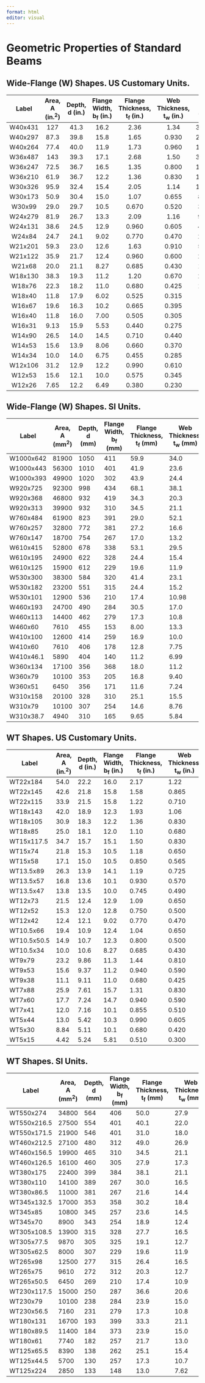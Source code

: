 ```yaml
---
format: html
editor: visual
---
```


# Geometric Properties of Standard Beams {#sec-geometric-properties-of-standard-beams}

## Wide-Flange (W) Shapes. US Customary Units.

| **Label** | **Area, A (in.^2^)** | **Depth, d (in.)** | **Flange Width, b~f~ (in.)** | **Flange Thickness, t~f~ (in.)** | **Web Thickness, t~w~ (in.)** | **I~x~ (in.^4^)** | **S~x~ (in.^3^)** | **r~x~ (in.)** | **I~y~ (in.^4^)** | **S~y~ (in.^3^)** | **r~y~ (in.)** |
|:---------:|:--------------------:|:------------------:|:----------------------------:|:--------------------------------:|:-----------------------------:|:-----------------:|:-----------------:|:--------------:|:-----------------:|:-----------------:|:--------------:|
|  W40x431  |         127          |        41.3        |             16.2             |               2.36               |             1.34              |       34800       |       1690        |      16.6      |       1690        |        208        |      3.65      |
|  W40x297  |         87.3         |        39.8        |             15.8             |               1.65               |             0.930             |       23200       |       1170        |      16.3      |       1090        |        138        |      3.54      |
|  W40x264  |         77.4         |        40.0        |             11.9             |               1.73               |             0.960             |       19400       |        971        |      15.8      |        493        |       82.6        |      2.52      |
|  W36x487  |         143          |        39.3        |             17.1             |               2.68               |             1.50              |       36000       |       1830        |      15.8      |       2250        |        263        |      3.96      |
|  W36x247  |         72.5         |        36.7        |             16.5             |               1.35               |             0.800             |       16700       |        913        |      15.2      |       1010        |        123        |      3.74      |
|  W36x210  |         61.9         |        36.7        |             12.2             |               1.36               |             0.830             |       13200       |        719        |      14.6      |        411        |       67.5        |      2.58      |
|  W30x326  |         95.9         |        32.4        |             15.4             |               2.05               |             1.14              |       16800       |       1040        |      13.2      |       1240        |        162        |      3.60      |
|  W30x173  |         50.9         |        30.4        |             15.0             |               1.07               |             0.655             |       8230        |        541        |      12.7      |        598        |       79.8        |      3.42      |
|  W30x99   |         29.0         |        29.7        |             10.5             |              0.670               |             0.520             |       3990        |        269        |      11.7      |        128        |       24.5        |      2.10      |
|  W24x279  |         81.9         |        26.7        |             13.3             |               2.09               |             1.16              |       9600        |        718        |      10.8      |        823        |        124        |      3.17      |
|  W24x131  |         38.6         |        24.5        |             12.9             |              0.960               |             0.605             |       4020        |        329        |      10.2      |        340        |       53.0        |      2.97      |
|  W24x84   |         24.7         |        24.1        |             9.02             |              0.770               |             0.470             |       2370        |        196        |      9.79      |       94.4        |       20.9        |      1.95      |
|  W21x201  |         59.3         |        23.0        |             12.6             |               1.63               |             0.910             |       5310        |        461        |      9.47      |        542        |       86.1        |      3.02      |
|  W21x122  |         35.9         |        21.7        |             12.4             |              0.960               |             0.600             |       2960        |        273        |      9.09      |        305        |       49.2        |      2.92      |
|  W21x68   |         20.0         |        21.1        |             8.27             |              0.685               |             0.430             |       1480        |        140        |      8.60      |       64.7        |       15.7        |      1.80      |
|  W18x130  |         38.3         |        19.3        |             11.2             |               1.20               |             0.670             |       2460        |        256        |      8.03      |        278        |       49.9        |      2.70      |
|  W18x76   |         22.3         |        18.2        |             11.0             |              0.680               |             0.425             |       1330        |        146        |      7.73      |        152        |       27.6        |      2.61      |
|  W18x40   |         11.8         |        17.9        |             6.02             |              0.525               |             0.315             |        612        |       68.4        |      7.21      |       19.1        |       6.35        |      1.27      |
|  W16x67   |         19.6         |        16.3        |             10.2             |              0.665               |             0.395             |        954        |        117        |      6.96      |        119        |       23.2        |      2.46      |
|  W16x40   |         11.8         |        16.0        |             7.00             |              0.505               |             0.305             |        518        |       64.7        |      6.63      |       28.9        |       8.25        |      1.57      |
|  W16x31   |         9.13         |        15.9        |             5.53             |              0.440               |             0.275             |        375        |       47.2        |      6.41      |       12.4        |       4.49        |      1.17      |
|  W14x90   |         26.5         |        14.0        |             14.5             |              0.710               |             0.440             |        999        |        143        |      6.14      |        362        |       49.9        |      3.70      |
|  W14x53   |         15.6         |        13.9        |             8.06             |              0.660               |             0.370             |        541        |       77.8        |      5.89      |       57.7        |       14.3        |      1.92      |
|  W14x34   |         10.0         |        14.0        |             6.75             |              0.455               |             0.285             |        340        |       48.6        |      5.83      |       23.3        |       6.91        |      1.53      |
|  W12x106  |         31.2         |        12.9        |             12.2             |              0.990               |             0.610             |        933        |        145        |      5.47      |        301        |       49.3        |      3.11      |
|  W12x53   |         15.6         |        12.1        |             10.0             |              0.575               |             0.345             |        425        |       70.6        |      5.23      |       95.8        |       19.2        |      2.48      |
|  W12x26   |         7.65         |        12.2        |             6.49             |              0.380               |             0.230             |        204        |       33.4        |      5.17      |       17.3        |       5.34        |      1.51      |

## Wide-Flange (W) Shapes. SI Units.

| Label     | **Area, A (mm^2^)** | **Depth, d (mm)** | **Flange Width, b~f~ (mm)** | **Flange Thickness, t~f~ (mm)** | **Web Thickness, t~w~ (mm)** | **I~x~ (x10^6^ mm^4^)** | **S~x~ (x10^3^ mm^3^)** | **r~x~ (mm)** | **I~y~ (x10^6^ mm^4^)** | **S~y~ (x10^3^ mm^3^)** | **r~y~ (mm)** |
|-----------|---------------------|-------------------|-----------------------------|---------------------------------|------------------------------|-------------------------|-------------------------|---------------|-------------------------|-------------------------|---------------|
| W1000x642 | 81900               | 1050              | 411                         | 59.9                            | 34.0                         | 14500                   | 27700                   | 422           | 703                     | 3410                    | 92.7          |
| W1000x443 | 56300               | 1010              | 401                         | 41.9                            | 23.6                         | 9660                    | 19200                   | 414           | 454                     | 2260                    | 89.9          |
| W1000x393 | 49900               | 1020              | 302                         | 43.9                            | 24.4                         | 8070                    | 15900                   | 401           | 205                     | 1350                    | 64.0          |
| W920x725  | 92300               | 998               | 434                         | 68.1                            | 38.1                         | 15000                   | 30000                   | 401           | 937                     | 4310                    | 101           |
| W920x368  | 46800               | 932               | 419                         | 34.3                            | 20.3                         | 6950                    | 15000                   | 386           | 420                     | 2020                    | 95.0          |
| W920x313  | 39900               | 932               | 310                         | 34.5                            | 21.1                         | 5490                    | 11800                   | 371           | 171                     | 1110                    | 65.5          |
| W760x484  | 61900               | 823               | 391                         | 29.0                            | 52.1                         | 6990                    | 17000                   | 335           | 516                     | 2650                    | 91.4          |
| W760x257  | 32800               | 772               | 381                         | 27.2                            | 16.6                         | 3430                    | 8870                    | 323           | 249                     | 1310                    | 86.9          |
| W760x147  | 18700               | 754               | 267                         | 17.0                            | 13.2                         | 1660                    | 4410                    | 297           | 53.3                    | 401                     | 53.3          |
| W610x415  | 52800               | 678               | 338                         | 53.1                            | 29.5                         | 4000                    | 11800                   | 274           | 343                     | 2030                    | 80.5          |
| W610x195  | 24900               | 622               | 328                         | 24.4                            | 15.4                         | 1670                    | 5390                    | 259           | 142                     | 869                     | 75.4          |
| W610x125  | 15900               | 612               | 229                         | 19.6                            | 11.9                         | 986                     | 3210                    | 249           | 39.3                    | 342                     | 49.5          |
| W530x300  | 38300               | 584               | 320                         | 41.4                            | 23.1                         | 2210                    | 7550                    | 241           | 226                     | 1410                    | 76.7          |
| W530x182  | 23200               | 551               | 315                         | 24.4                            | 15.2                         | 1230                    | 4470                    | 231           | 127                     | 806                     | 74.2          |
| W530x101  | 12900               | 536               | 210                         | 17.4                            | 10.98                        | 616                     | 2290                    | 218           | 26.9                    | 257                     | 45.7          |
| W460x193  | 24700               | 490               | 284                         | 30.5                            | 17.0                         | 1020                    | 4200                    | 204           | 116                     | 818                     | 68.6          |
| W460x113  | 14400               | 462               | 279                         | 17.3                            | 10.8                         | 554                     | 2390                    | 196           | 63.3                    | 452                     | 66.3          |
| W460x60   | 7610                | 455               | 153                         | 8.00                            | 13.3                         | 255                     | 1120                    | 183           | 7.95                    | 104                     | 32.3          |
| W410x100  | 12600               | 414               | 259                         | 16.9                            | 10.0                         | 397                     | 1920                    | 177           | 49.5                    | 380                     | 62.5          |
| W410x60   | 7610                | 406               | 178                         | 12.8                            | 7.75                         | 216                     | 1060                    | 168           | 12.0                    | 135                     | 39.9          |
| W410x46.1 | 5890                | 404               | 140                         | 11.2                            | 6.99                         | 156                     | 773                     | 163           | 5.16                    | 73.6                    | 29.7          |
| W360x134  | 17100               | 356               | 368                         | 18.0                            | 11.2                         | 416                     | 2340                    | 156           | 151                     | 818                     | 94.0          |
| W360x79   | 10100               | 353               | 205                         | 16.8                            | 9.40                         | 225                     | 1270                    | 150           | 24.0                    | 234                     | 48.8          |
| W360x51   | 6450                | 356               | 171                         | 11.6                            | 7.24                         | 142                     | 796                     | 148           | 9.70                    | 113                     | 38.9          |
| W310x158  | 20100               | 328               | 310                         | 25.1                            | 15.5                         | 388                     | 2380                    | 139           | 125                     | 808                     | 79.0          |
| W310x79   | 10100               | 307               | 254                         | 14.6                            | 8.76                         | 177                     | 1160                    | 133           | 39.9                    | 315                     | 63.0          |
| W310x38.7 | 4940                | 310               | 165                         | 9.65                            | 5.84                         | 64.9                    | 547                     | 131           | 7.20                    | 87.5                    | 38.4          |

## WT Shapes. US Customary Units.

| Label       | **Area, A (in.^2^)** | **Depth, d (in.)** | **Flange Width, b~f~ (in.)** | **Flange Thickness, t~f~ (in.)** | **Web Thickness, t~w~ (in.)** | $\bar{y}$ ( in. below top) | **I~x~ (in.^4^)** | **S~x~ (in.^3^)** | **r~x~ (in.)** | **I~y~ (in.^4^)** | **S~y~ (in.^3^)** | **r~y~ (in.)** |
|-------------|----------------------|--------------------|------------------------------|----------------------------------|-------------------------------|----------------------------|-------------------|-------------------|----------------|-------------------|-------------------|----------------|
| WT22x184    | 54.0                 | 22.2               | 16.0                         | 2.17                             | 1.22                          | 5.57                       | 2380              | 143               | 6.64           | 675               | 84.4              | 3.54           |
| WT22x145    | 42.6                 | 21.8               | 15.8                         | 1.58                             | 0.865                         | 5.26                       | 1830              | 111               | 6.54           | 521               | 65.9              | 3.49           |
| WT22x115    | 33.9                 | 21.5               | 15.8                         | 1.22                             | 0.710                         | 5.17                       | 1440              | 88.6              | 6.53           | 398               | 50.5              | 3.43           |
| WT18x143    | 42.0                 | 18.9               | 12.3                         | 1.93                             | 1.06                          | 5.02                       | 1360              | 98.0              | 5.69           | 301               | 48.9              | 2.68           |
| WT18x105    | 30.9                 | 18.3               | 12.2                         | 1.36                             | 0.830                         | 4.87                       | 985               | 73.1              | 5.65           | 206               | 33.8              | 2.58           |
| WT18x85     | 25.0                 | 18.1               | 12.0                         | 1.10                             | 0.680                         | 4.73                       | 786               | 58.9              | 5.61           | 160               | 26.6              | 2.53           |
| WT15x117.5  | 34.7                 | 15.7               | 15.1                         | 1.50                             | 0.830                         | 3.41                       | 674               | 55.1              | 4.41           | 427               | 5.8               | 3.51           |
| WT15x74     | 21.8                 | 15.3               | 10.5                         | 1.18                             | 0.650                         | 3.84                       | 466               | 40.6              | 4.63           | 114               | 21.7              | 2.28           |
| WT15x58     | 17.1                 | 15.0               | 10.5                         | 0.850                            | 0.565                         | 3.94                       | 373               | 33.7              | 4.67           | 82.1              | 15.6              | 2.19           |
| WT13.5x89   | 26.3                 | 13.9               | 14.1                         | 1.19                             | 0.725                         | 3.04                       | 414               | 38.2              | 3.97           | 278               | 39.4              | 3.25           |
| WT13.5x57   | 16.8                 | 13.6               | 10.1                         | 0.930                            | 0.570                         | 3.42                       | 289               | 28.3              | 4.15           | 79.3              | 15.8              | 2.18           |
| WT13.5x47   | 13.8                 | 13.5               | 10.0                         | 0.745                            | 0.490                         | 3.41                       | 239               | 23.8              | 4.16           | 62.0              | 12.4              | 2.12           |
| WT12x73     | 21.5                 | 12.4               | 12.9                         | 1.09                             | 0.650                         | 2.66                       | 264               | 27.2              | 3.50           | 195               | 30.3              | 3.01           |
| WT12x52     | 15.3                 | 12.0               | 12.8                         | 0.750                            | 0.500                         | 2.59                       | 189               | 20.0              | 3.51           | 130               | 20.3              | 2.91           |
| WT12x42     | 12.4                 | 12.1               | 9.02                         | 0.770                            | 0.470                         | 2.97                       | 166               | 18.3              | 3.67           | 47.2              | 10.5              | 1.95           |
| WT10.5x66   | 19.4                 | 10.9               | 12.4                         | 1.04                             | 0.650                         | 2.33                       | 181               | 21.1              | 3.06           | 166               | 26.7              | 2.93           |
| WT10.5x50.5 | 14.9                 | 10.7               | 12.3                         | 0.800                            | 0.500                         | 2.18                       | 135               | 15.8              | 3.01           | 124               | 20.2              | 2.89           |
| WT10.5x34   | 10.0                 | 10.6               | 8.27                         | 0.685                            | 0.430                         | 2.59                       | 103               | 12.9              | 3.20           | 32.4              | 7.83              | 1.80           |
| WT9x79      | 23.2                 | 9.86               | 11.3                         | 1.44                             | 0.810                         | 2.17                       | 160               | 20.8              | 2.63           | 174               | 30.7              | 2.74           |
| WT9x53      | 15.6                 | 9.37               | 11.2                         | 0.940                            | 0.590                         | 1.97                       | 104               | 14.1              | 2.59           | 110               | 19.7              | 2.66           |
| WT9x38      | 11.1                 | 9.11               | 11.0                         | 0.680                            | 0.425                         | 1.80                       | 71.8              | 9.83              | 2.54           | 76.2              | 13.8              | 2.61           |
| WT7x88      | 25.9                 | 7.61               | 15.7                         | 1.31                             | 0.830                         | 1.43                       | 80.5              | 13.0              | 1.76           | 419               | 53.5              | 4.02           |
| WT7x60      | 17.7                 | 7.24               | 14.7                         | 0.940                            | 0.590                         | 1.24                       | 51.7              | 8.61              | 1.71           | 247               | 33.7              | 3.74           |
| WT7x41      | 12.0                 | 7.16               | 10.1                         | 0.855                            | 0.510                         | 1.39                       | 41.2              | 7.14              | 1.85           | 74.1              | 14.6              | 2.48           |
| WT5x44      | 13.0                 | 5.42               | 10.3                         | 0.990                            | 0.605                         | 1.06                       | 20.8              | 4.77              | 1.27           | 89.9              | 17.4              | 2.63           |
| WT5x30      | 8.84                 | 5.11               | 10.1                         | 0.680                            | 0.420                         | 0.884                      | 12.9              | 3.04              | 1.21           | 58.1              | 11.5              | 2.57           |
| WT5x15      | 4.42                 | 5.24               | 5.81                         | 0.510                            | 0.300                         | 1.10                       | 9.28              | 2.24              | 1.45           | 8.35              | 2.87              | 1.37           |

## WT Shapes. SI Units.

| Label       | **Area, A (mm^2^)** | **Depth, d (mm)** | **Flange Width, b~f~ (mm)** | **Flange Thickness, t~f~ (mm)** | **Web Thickness, t~w~ (mm)** | $\bar{y}$ (mm below top) | **I~x~ (x10^6^ mm^4^)** | **S~x~ (x10^3^ mm^3^)** | **r~x~ (mm)** | **I~y~ (x10^6^ mm^4^)** | **S~y~ (x10^3^ mm^3^)** | **r~y~ (mm)** |
|-------------|---------------------|-------------------|-----------------------------|---------------------------------|------------------------------|--------------------------|-------------------------|-------------------------|---------------|-------------------------|-------------------------|---------------|
| WT550x274   | 34800               | 564               | 406                         | 50.0                            | 27.9                         | 141                      | 991                     | 2340                    | 169           | 281                     | 1380                    | 89.9          |
| WT550x216.5 | 27500               | 554               | 401                         | 40.1                            | 22.0                         | 134                      | 762                     | 1820                    | 166           | 217                     | 1080                    | 88.6          |
| WT550x171.5 | 21900               | 546               | 401                         | 31.0                            | 18.0                         | 131                      | 599                     | 1450                    | 166           | 166                     | 828                     | 87.1          |
| WT460x212.5 | 27100               | 480               | 312                         | 49.0                            | 26.9                         | 128                      | 566                     | 1610                    | 145           | 125                     | 801                     | 68.1          |
| WT460x156.5 | 19900               | 465               | 310                         | 34.5                            | 21.1                         | 124                      | 410                     | 1200                    | 144           | 85.7                    | 554                     | 65.5          |
| WT460x126.5 | 16100               | 460               | 305                         | 27.9                            | 17.3                         | 120                      | 327                     | 965                     | 142           | 66.6                    | 436                     | 64.3          |
| WT380x175   | 22400               | 399               | 384                         | 38.1                            | 21.1                         | 86.6                     | 281                     | 903                     | 112           | 178                     | 931                     | 89.2          |
| WT380x110   | 14100               | 389               | 267                         | 30.0                            | 16.5                         | 97.5                     | 194                     | 665                     | 118           | 47.5                    | 356                     | 57.9          |
| WT380x86.5  | 11000               | 381               | 267                         | 21.6                            | 14.4                         | 100                      | 155                     | 552                     | 119           | 34.2                    | 256                     | 55.6          |
| WT345x132.5 | 17000               | 353               | 358                         | 30.2                            | 18.4                         | 77.2                     | 172                     | 626                     | 101           | 116                     | 646                     | 82.6          |
| WT345x85    | 10800               | 345               | 257                         | 23.6                            | 14.5                         | 86.9                     | 120                     | 464                     | 105           | 33.0                    | 259                     | 55.4          |
| WT345x70    | 8900                | 343               | 254                         | 18.9                            | 12.4                         | 86.6                     | 99.5                    | 390                     | 106           | 25.8                    | 203                     | 53.8          |
| WT305x108.5 | 13900               | 315               | 328                         | 27.7                            | 16.5                         | 67.6                     | 110                     | 446                     | 88.9          | 81.2                    | 497                     | 76.5          |
| WT305x77.5  | 9870                | 305               | 325                         | 19.1                            | 12.7                         | 65.8                     | 78.7                    | 328                     | 89.2          | 54.1                    | 333                     | 73.9          |
| WT305x62.5  | 8000                | 307               | 229                         | 19.6                            | 11.9                         | 75.4                     | 69.1                    | 300                     | 93.2          | 19.6                    | 172                     | 49.5          |
| WT265x98    | 12500               | 277               | 315                         | 26.4                            | 16.5                         | 59.2                     | 75.3                    | 346                     | 77.7          | 69.1                    | 438                     | 74.4          |
| WT265x75    | 9610                | 272               | 312                         | 20.3                            | 12.7                         | 55.4                     | 56.2                    | 259                     | 76.5          | 51.6                    | 331                     | 73.4          |
| WT265x50.5  | 6450                | 269               | 210                         | 17.4                            | 10.9                         | 65.8                     | 42.9                    | 211                     | 81.3          | 13.5                    | 128                     | 45.7          |
| WT230x117.5 | 15000               | 250               | 287                         | 36.6                            | 20.6                         | 55.1                     | 66.6                    | 341                     | 66.8          | 72.4                    | 503                     | 69.6          |
| WT230x79    | 10100               | 238               | 284                         | 23.9                            | 15.0                         | 50.0                     | 43.3                    | 231                     | 65.8          | 45.8                    | 323                     | 67.6          |
| WT230x56.5  | 7160                | 231               | 279                         | 17.3                            | 10.8                         | 45.7                     | 29.9                    | 161                     | 64.5          | 31.7                    | 226                     | 66.3          |
| WT180x131   | 16700               | 193               | 399                         | 33.3                            | 21.1                         | 36.3                     | 33.5                    | 213                     | 44.7          | 174                     | 877                     | 102           |
| WT180x89.5  | 11400               | 184               | 373                         | 23.9                            | 15.0                         | 31.5                     | 21.5                    | 141                     | 43.4          | 103                     | 552                     | 95.0          |
| WT180x61    | 7740                | 182               | 257                         | 21.7                            | 13.0                         | 35.3                     | 17.1                    | 117                     | 47.0          | 30.8                    | 239                     | 63.0          |
| WT125x65.5  | 8390                | 138               | 262                         | 25.1                            | 15.4                         | 26.9                     | 8.66                    | 78.2                    | 32.3          | 37.2                    | 285                     | 66.8          |
| WT125x44.5  | 5700                | 130               | 257                         | 17.3                            | 10.7                         | 22.5                     | 5.37                    | 49.8                    | 30.7          | 24.2                    | 188                     | 65.3          |
| WT125x224   | 2850                | 133               | 148                         | 13.0                            | 7.62                         | 27.9                     | 3.86                    | 36.7                    | 36.8          | 3.48                    | 47.0                    | 34.8          |
